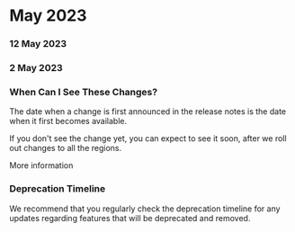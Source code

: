 ﻿# May 2023


### 12 May 2023




### 2 May 2023




### When Can I See These Changes?

The date when a change is first announced in the release notes is the date when it first becomes available.

If you don't see the change yet, you can expect to see it soon, after we roll out changes to all the regions.

More information


### Deprecation Timeline

We recommend that you regularly check the deprecation timeline for any updates regarding features that will be deprecated and removed.


